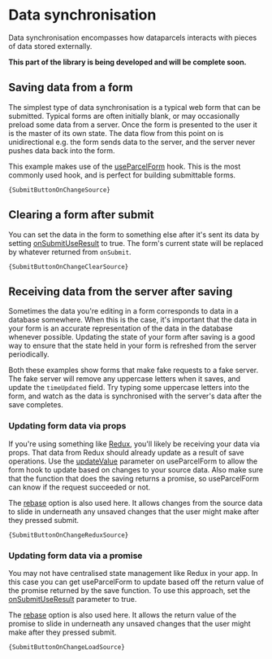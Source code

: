 
# Data synchronisation

Data synchronisation encompasses how dataparcels interacts with pieces of data stored externally.

**This part of the library is being developed and will be complete soon.**

## Saving data from a form

The simplest type of data synchronisation is a typical web form that can be submitted. Typical forms are often initially blank, or may occasionally preload some data from a server. Once the form is presented to the user it is the master of its own state. The data flow from this point on is unidirectional e.g. the form sends data to the server, and the server never pushes data back into the form.

This example makes use of the [useParcelForm](/api/useParcelForm) hook. This is the most commonly used hook, and is perfect for building submittable forms.

<SubmitButtonOnChange />
<Code language="jsx">{SubmitButtonOnChangeSource}</Code>

## Clearing a form after submit

You can set the data in the form to something else after it's sent its data by setting [onSubmitUseResult](/api/useParcelForm#onSubmitUseResult) to true. The form's current state will be replaced by whatever returned from `onSubmit`.

<SubmitButtonOnChangeClear />
<Code language="jsx">{SubmitButtonOnChangeClearSource}</Code>

## Receiving data from the server after saving

Sometimes the data you're editing in a form corresponds to data in a database somewhere. When this is the case, it's important that the data in your form is an accurate representation of the data in the database whenever possible. Updating the state of your form after saving is a good way to ensure that the state held in your form is refreshed from the server periodically.

Both these examples show forms that make fake requests to a fake server. The fake server will remove any uppercase letters when it saves, and update the `timeUpdated` field. Try typing some uppercase letters into the form, and watch as the data is synchronised with the server's data after the save completes.

### Updating form data via props

If you're using something like [Redux](https://redux.js.org/), you'll likely be receiving your data via props. That data from Redux should already update as a result of save operations. Use the [updateValue](/api/useParcelForm#updateValue) parameter on useParcelForm to allow the form hook to update based on changes to your source data. Also make sure that the function that does the saving returns a promise, so useParcelForm can know if the request succeeded or not.

The [rebase](/api/useParcelForm#rebase) option is also used here. It allows changes from the source data to slide in underneath any unsaved changes that the user might make after they pressed submit.

<SubmitButtonOnChangeLoad />
<Code language="jsx">{SubmitButtonOnChangeReduxSource}</Code>

### Updating form data via a promise

You may not have centralised state management like Redux in your app. In this case you can get useParcelForm to update based off the return value of the promise returned by the save function. To use this approach, set the [onSubmitUseResult](/api/useParcelForm#onSubmitUseResult) parameter to true.

The [rebase](/api/useParcelForm#rebase) option is also used here. It allows the return value of the promise to slide in underneath any unsaved changes that the user might make after they pressed submit.

<SubmitButtonOnChangeLoad />
<Code language="jsx">{SubmitButtonOnChangeLoadSource}</Code>
